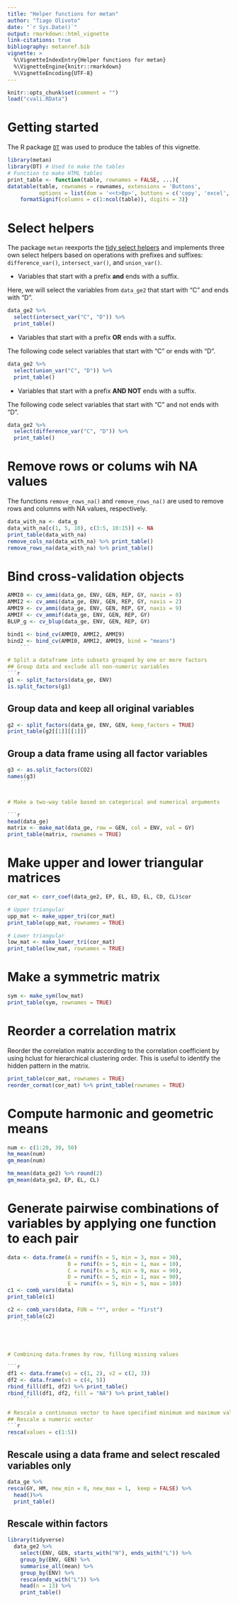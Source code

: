 ```yaml
---
title: "Helper functions for metan"
author: "Tiago Olivoto"
date: "`r Sys.Date()`"
output: rmarkdown::html_vignette
link-citations: true
bibliography: metanref.bib 
vignette: >
  %\VignetteIndexEntry{Helper functions for metan}
  %\VignetteEngine{knitr::rmarkdown}
  %\VignetteEncoding{UTF-8}
---
```



```r
knitr::opts_chunk$set(comment = "")
load("cvali.RData")
```


# Getting started

The R package [`DT`](https://rstudio.github.io/DT/) was used to produce the tables of this vignette.

```r
library(metan)
library(DT) # Used to make the tables
# Function to make HTML tables
print_table <- function(table, rownames = FALSE, ...){
datatable(table, rownames = rownames, extensions = 'Buttons',
          options = list(dom = '<<t>Bp>', buttons = c('copy', 'excel', 'pdf', 'print')), ...) %>%
    formatSignif(columns = c(1:ncol(table)), digits = 3)}

```


# Select helpers
The package `metan` reexports the  [tidy select helpers](https://tidyselect.r-lib.org/reference/select_helpers.html) and implements three own select helpers based on operations with prefixes and suffixes: `difference_var()`, `intersect_var()`, and `union_var()`.

* Variables that start with a prefix **and** ends with a suffix.

Here, we will select the variables from `data_ge2` that start with "C" and ends with "D".

```r
data_ge2 %>% 
  select(intersect_var("C", "D")) %>% 
  print_table()
```


* Variables that start with a prefix **OR** ends with a suffix.

The following code select variables that start with "C" or ends with "D".

```r
data_ge2 %>% 
  select(union_var("C", "D")) %>% 
  print_table()
```


* Variables that start with a prefix **AND NOT** ends with a suffix.

The following code select variables that start with "C" and not ends with "D".

```r
data_ge2 %>% 
  select(difference_var("C", "D")) %>% 
  print_table()
```


# Remove rows or colums wih NA values
The functions `remove_rows_na()` and `remove_rows_na()` are used to remove rows and columns with NA values, respectively.

```r
data_with_na <- data_g
data_with_na[c(1, 5, 10), c(3:5, 10:15)] <- NA
print_table(data_with_na)
remove_cols_na(data_with_na) %>% print_table()
remove_rows_na(data_with_na) %>% print_table()
```


# Bind cross-validation objects

```r


AMMI0 <- cv_ammi(data_ge, ENV, GEN, REP, GY, naxis = 0)
AMMI2 <- cv_ammi(data_ge, ENV, GEN, REP, GY, naxis = 2)
AMMI9 <- cv_ammi(data_ge, ENV, GEN, REP, GY, naxis = 9)
AMMIF <- cv_ammif(data_ge, ENV, GEN, REP, GY)
BLUP_g <- cv_blup(data_ge, ENV, GEN, REP, GY)

```


```r
bind1 <- bind_cv(AMMI0, AMMI2, AMMI9)
bind2 <- bind_cv(AMMI0, AMMI2, AMMI9, bind = "means")
    ```

# Split a dataframe into subsets grouped by one or more factors
## Group data and exclude all non-numeric variables
```r
g1 <- split_factors(data_ge, ENV)
is.split_factors(g1)

```


## Group data and keep all original variables
```r
g2 <- split_factors(data_ge, ENV, GEN, keep_factors = TRUE)
print_table(g2[[1]][[1]])
```


## Group a data frame using all factor variables
```r
g3 <- as.split_factors(CO2)
names(g3)
    ```


# Make a two-way table based on categorical and numerical arguments

```r
head(data_ge)
matrix <- make_mat(data_ge, row = GEN, col = ENV, val = GY)
print_table(matrix, rownames = TRUE)

```

# Make upper and lower triangular matrices
```r
cor_mat <- corr_coef(data_ge2, EP, EL, ED, EL, CD, CL)$cor

# Upper triangular
upp_mat <- make_upper_tri(cor_mat)
print_table(upp_mat, rownames = TRUE)

# Lower triangular
low_mat <- make_lower_tri(cor_mat)
print_table(low_mat, rownames = TRUE)

```

# Make a symmetric matrix

```r
sym <- make_sym(low_mat)
print_table(sym, rownames = TRUE)

```


# Reorder a correlation matrix

Reorder the correlation matrix according to the correlation coefficient by using  hclust for hierarchical clustering order. This is useful to identify the hidden pattern in the matrix.

```r
print_table(cor_mat, rownames = TRUE)
reorder_cormat(cor_mat) %>% print_table(rownames = TRUE)
```


# Compute harmonic and geometric means
```r
num <- c(1:20, 30, 50)
hm_mean(num)
gm_mean(num)

hm_mean(data_ge2) %>% round(2)
gm_mean(data_ge2, EP, EL, CL)
```



# Generate pairwise combinations of variables by applying one function to each pair
```r
data <- data.frame(A = runif(n = 5, min = 3, max = 30),
                   B = runif(n = 5, min = 1, max = 10),
                   C = runif(n = 5, min = 9, max = 90),
                   D = runif(n = 5, min = 1, max = 90),
                   E = runif(n = 5, min = 5, max = 10))
c1 <- comb_vars(data)
print_table(c1)

c2 <- comb_vars(data, FUN = "*", order = "first")
print_table(c2)
    ```




# Combining data.frames by row, filling missing values

```r
df1 <- data.frame(v1 = c(1, 2), v2 = c(2, 3))
df2 <- data.frame(v3 = c(4, 5))
rbind_fill(df1, df2) %>% print_table()
rbind_fill(df1, df2, fill = "NA") %>% print_table()
    ```

# Rescale a continuous vector to have specified minimum and maximum values
## Rescale a numeric vector
```r
resca(values = c(1:5))

```

## Rescale using a data frame and select rescaled variables only
```r
data_ge %>%
resca(GY, HM, new_min = 0, new_max = 1,  keep = FALSE) %>%
  head()%>%
  print_table()

```

## Rescale within factors
```r
library(tidyverse)
  data_ge2 %>% 
    select(ENV, GEN, starts_with("N"), ends_with("L")) %>%
    group_by(ENV, GEN) %>%
    summarise_all(mean) %>%
    group_by(ENV) %>%
    resca(ends_with("L")) %>%
    head(n = 13) %>%
    print_table()

```

